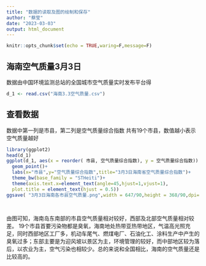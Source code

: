 ```yaml
---
title: "数据的读取及图的绘制和保存"
author: "蔡莹"
date: "2023-03-03"
output: html_document
---
```


```r
knitr::opts_chunk$set(echo = TRUE,waring=F,message=F)
```

## 海南空气质量3月3日
数据由中国环境监测总站的全国城市空气质量实时发布平台得
```r
d_1 <- read.csv("海南3.3空气质量.csv")
```

## 查看数据
数据中第一列是市县，第二列是空气质量综合指数
共有19个市县，数值越小表示空气质量越好
```r
library(ggplot2)
head(d_1)
ggplot(d_1, aes(x = reorder( 市县, 空气质量综合指数), y = 空气质量综合指数)) +
  geom_point()+
  labs(x="市县",y="空气质量综合指数",title="3月3日海南省空气质量综合指数")+
  theme_bw(base_family = "STHeiti")+
  theme(axis.text.x=element_text(angle=45,hjust=1,vjust=1),
  plot.title = element_text(hjust = 0.5))
ggsave( "3月3日海南各市县空气质量.png",width = 647/90,height = 368/90,dpi=600)

 
```
由图可知，海南岛东南部的市县空气质量相对较好，西部及北部空气质量相对较差。
19个市县首要污染物都是臭氧，海南地处热带亚热带地区，气温高光照充足，同时西部地区工厂多，机动车尾气、燃煤电厂、石油化工、涂料生产中产生的臭氧过多；东部主要是为迎风坡以景区为主，环境管理的较好，而中部地区较为落后，以农业为主，空气污染也相较少。总的来说和全国相比，海南的空气质量还是比较高的。



